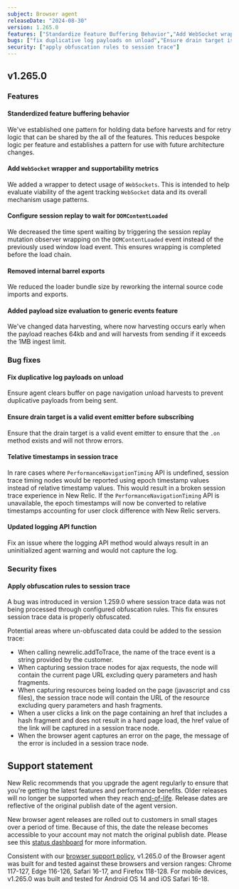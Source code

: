 ```yaml
---
subject: Browser agent
releaseDate: "2024-08-30"
version: 1.265.0
features: ["Standardize Feature Buffering Behavior","Add WebSocket wrapper and supportability metrics","Configure Session Replay to wait for DOMContentLoaded","removing internal barrel exports","add payload size evaluation to generic events feature"]
bugs: ["fix duplicative log payloads on unload","Ensure drain target is a valid event emitter before subscribing","relative timestamps in session trace","Updated Logging API function"]
security: ["apply obfuscation rules to session trace"]
---
```


## v1.265.0

### Features

#### Standerdized feature buffering behavior

We've established one pattern for holding data before harvests and for retry logic that can be shared by the all of the features. This reduces bespoke logic per feature and establishes a pattern for use with future architecture changes.

#### Add `WebSocket` wrapper and supportability metrics

We added a wrapper to detect usage of `WebSockets`. This is intended to help evaluate viability of the agent tracking `WebSocket` data and its overall mechanism usage patterns.

#### Configure session replay to wait for `DOMContentLoaded`

We decreased the time spent waiting by triggering the session replay mutation observer wrapping on the `DOMContentLoaded` event instead of the previously used window load event. This ensures wrapping is completed before the load chain.

#### Removed internal barrel exports

We reduced the loader bundle size by reworking the internal source code imports and exports.

#### Added payload size evaluation to generic events feature

We've changed data harvesting, where now harvesting occurs early when the payload reaches 64kb and and will harvests from sending if it exceeds the 1MB ingest limit.


### Bug fixes

#### Fix duplicative log payloads on unload

Ensure agent clears buffer on page navigation unload harvests to prevent duplicative payloads from being sent.

#### Ensure drain target is a valid event emitter before subscribing

Ensure that the drain target is a valid event emitter to ensure that the `.on` method exists and will not throw errors.

#### Telative timestamps in session trace

In rare cases where `PerformanceNavigationTiming` API is undefined, session trace timing nodes would be reported using epoch timestamp values instead of relative timestamp values. This would result in a broken session trace experience in New Relic. If the `PerformanceNavigationTiming` API is unavailable, the epoch timestamps will now be converted to relative timestamps accounting for user clock difference with New Relic servers.

#### Updated logging API function

Fix an issue where the logging API method would always result in an uninitialized agent warning and would not capture the log.


### Security fixes

#### Apply obfuscation rules to session trace

A bug was introduced in version 1.259.0 where session trace data was not being processed through configured obfuscation rules. This fix ensures session trace data is properly obfuscated.

Potential areas where un-obfuscated data could be added to the session trace:

- When calling newrelic.addToTrace, the name of the trace event is a string provided by the customer.
- When capturing session trace nodes for ajax requests, the node will contain the current page URL excluding query parameters and hash fragments.
- When capturing resources being loaded on the page (javascript and css files), the session trace node will contain the URL of the resource excluding query parameters and hash fragments.
- When a user clicks a link on the page containing an href that includes a hash fragment and does not result in a hard page load, the href value of the link will be captured in a session trace node.
- When the browser agent captures an error on the page, the message of the error is included in a session trace node.

## Support statement

New Relic recommends that you upgrade the agent regularly to ensure that you're getting the latest features and performance benefits. Older releases will no longer be supported when they reach [end-of-life](https://docs.newrelic.com/docs/browser/browser-monitoring/getting-started/browser-agent-eol-policy/). Release dates are reflective of the original publish date of the agent version.

New browser agent releases are rolled out to customers in small stages over a period of time. Because of this, the date the release becomes accessible to your account may not match the original publish date. Please see this [status dashboard](https://newrelic.github.io/newrelic-browser-agent-release/) for more information.

Consistent with our [browser support policy](https://docs.newrelic.com/docs/browser/new-relic-browser/getting-started/compatibility-requirements-browser-monitoring/#browser-types), v1.265.0 of the Browser agent was built for and tested against these browsers and version ranges: Chrome 117-127, Edge 116-126, Safari 16-17, and Firefox 118-128. For mobile devices, v1.265.0 was built and tested for Android OS 14 and iOS Safari 16-18.